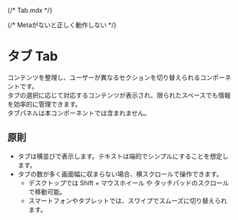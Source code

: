 {/* Tab.mdx */}


{/* Metaがないと正しく動作しない */}

<Meta title="Tab" of={TabStories} />

# タブ Tab

コンテンツを整理し、ユーザーが異なるセクションを切り替えられるコンポーネントです。  
タブの選択に応じて対応するコンテンツが表示され、限られたスペースでも情報を効率的に管理できます。  
タブパネルは本コンポーネントでは含まれません。

## 原則

- タブは横並びで表示します。テキストは端的でシンプルにすることを想定します。
- タブの数が多く画面幅に収まらない場合、横スクロールで操作できます。
	- デスクトップでは Shift + マウスホイール や タッチパッドのスクロール で移動可能。
	- スマートフォンやタブレットでは、スワイプでスムーズに切り替えられます。

<Canvas />
